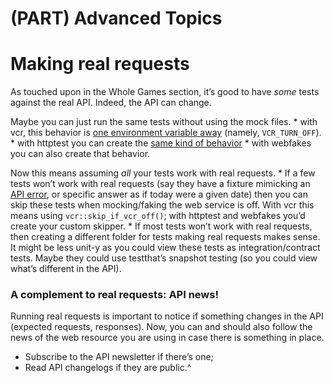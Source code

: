 #  (PART) Advanced Topics {-}

# Making real requests {#real-requests-chapter}

As touched upon in the Whole Games section, it's good to have _some_ tests against the real API.
Indeed, the API can change.

Maybe you can just run the same tests without using the mock files.
  * with vcr, this behavior is [one environment variable away](https://docs.ropensci.org/vcr/reference/lightswitch.html) (namely, `VCR_TURN_OFF`).
  * with httptest you can create the [same kind of behavior](https://enpiar.com/r/httptest/index.html#how-do-i-switch-between-mocking-and-real-requests) 
  * with webfakes you can also create that behavior.

Now this means assuming _all_ your tests work with real requests. 
  * If a few tests won't work with real requests (say they have a fixture mimicking an [API error](#errors-chapter), or specific answer as if today were a given date) then you can skip these tests when mocking/faking the web service is off. With vcr this means using `vcr::skip_if_vcr_off()`; with httptest and webfakes you'd create your custom skipper.
  * If most tests won't work with real requests, then creating a different folder for tests making real requests makes sense. It might be less unit-y as you could view these tests as integration/contract tests. Maybe they could use testthat's snapshot testing (so you could view what's different in the API).
  
### A complement to real requests: API news!

Running real requests is important to notice if something changes in the API (expected requests, responses).
Now, you can and should also follow the news of the web resource you are using in case there is something in place.

* Subscribe to the API newsletter if there's one;
* Read API changelogs if they are public.^